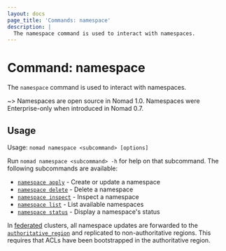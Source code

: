 ```yaml
---
layout: docs
page_title: 'Commands: namespace'
description: |
  The namespace command is used to interact with namespaces.
---
```


# Command: namespace

The `namespace` command is used to interact with namespaces.

~> Namespaces are open source in Nomad 1.0. Namespaces were Enterprise-only
when introduced in Nomad 0.7.

## Usage

Usage: `nomad namespace <subcommand> [options]`

Run `nomad namespace <subcommand> -h` for help on that subcommand. The following
subcommands are available:

- [`namespace apply`][apply] - Create or update a namespace
- [`namespace delete`][delete] - Delete a namespace
- [`namespace inspect`][inspect] - Inspect a namespace
- [`namespace list`][list] - List available namespaces
- [`namespace status`][status] - Display a namespace's status

In [federated][] clusters, all namespace updates are forwarded to the
[`authoritative_region`][] and replicated to non-authoritative regions. This
requires that ACLs have been bootstrapped in the authoritative region.

[apply]: /nomad/docs/commands/namespace/apply 'Create or update a namespace'
[delete]: /nomad/docs/commands/namespace/delete 'Delete a namespace'
[inspect]: /nomad/docs/commands/namespace/inspect 'Inspect a namespace'
[list]: /nomad/docs/commands/namespace/list 'List available namespaces'
[status]: /nomad/docs/commands/namespace/status "Display a namespace's status"
[federated]: /nomad/tutorials/manage-clusters/federation
[`authoritative_region`]: /nomad/docs/configuration/server#authoritative_region
